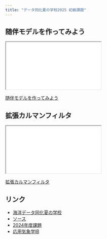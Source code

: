 ```yaml
---
title: "データ同化夏の学校2025 初級課題"
---
```


## 随伴モデルを作ってみよう

<div>
```{=html}
<iframe class="slide-deck" src="handson/"></iframe>
```
</div>

[随伴モデルを作ってみよう](handson/){target="_blank"}

## 拡張カルマンフィルタ

<div>
```{=html}
<iframe class="slide-deck" src="ekf/"></iframe>
```
</div>

[拡張カルマンフィルタ](ekf/){target="_blank"}

## リンク

- [海洋データ同化夏の学校](http://jmsfmml.or.jp/j/event/summerschool/2025/2025index.html)
- [ソース](https://github.com/tenomoto/dass2025)
- [2024年度課題](https://github.com/tenomoto/dass2025)
- [応用気象学IB](https://www.dpac.dpri.kyoto-u.ac.jp/enomoto/lectures/daml/)